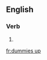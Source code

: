 ==English==

===Verb===
{{head|en|verb form}}

# {{en-third-person singular of|dummy up}}

[[fr:dummies up]]